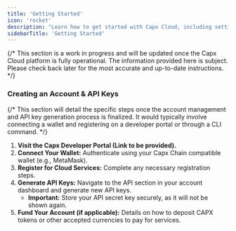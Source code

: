 ```yaml
---
title: 'Getting Started'
icon: 'rocket'
description: "Learn how to get started with Capx Cloud, including setting up your environment and deploying your first AI agent."
sidebarTitle: 'Getting Started'
---
```


{/* <Warning>
    This section is a work in progress and will be updated once the Capx Cloud platform is fully operational.
    The information provided here is subject. Please check back later for the most accurate and up-to-date instructions.
</Warning> */}

### Creating an Account & API Keys

{/* <Note>
    This section will detail the specific steps once the account management and API key generation process is finalized. It would typically involve connecting a wallet and registering on a developer portal or through a CLI command.
</Note> */}

1.  **Visit the Capx Developer Portal (Link to be provided).**
2.  **Connect Your Wallet:** Authenticate using your Capx Chain compatible wallet (e.g., MetaMask).
3.  **Register for Cloud Services:** Complete any necessary registration steps.
4.  **Generate API Keys:** Navigate to the API section in your account dashboard and generate new API keys.
    *   **Important:** Store your API secret key securely, as it will not be shown again.
5.  **Fund Your Account (if applicable):** Details on how to deposit CAPX tokens or other accepted currencies to pay for services.